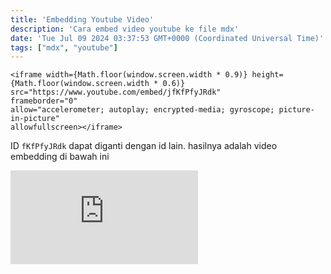 ```yaml
---
title: 'Embedding Youtube Video'
description: 'Cara embed video youtube ke file mdx'
date: 'Tue Jul 09 2024 03:37:53 GMT+0000 (Coordinated Universal Time)'
tags: ["mdx", "youtube"]
---
```


```mdx
<iframe width={Math.floor(window.screen.width * 0.9)} height={Math.floor(window.screen.width * 0.6)}
src="https://www.youtube.com/embed/jfKfPfyJRdk" 
frameborder="0" 
allow="accelerometer; autoplay; encrypted-media; gyroscope; picture-in-picture" 
allowfullscreen></iframe>
```

ID ``fKfPfyJRdk`` dapat diganti dengan id lain. hasilnya adalah video embedding di bawah ini

<iframe width={Math.floor(window.screen.width * 0.9)} height={Math.floor(window.screen.width * 0.6)}
src="https://www.youtube.com/embed/jfKfPfyJRdk" 
frameborder="0" 
allow="accelerometer; autoplay; encrypted-media; gyroscope; picture-in-picture" 
allowfullscreen></iframe>